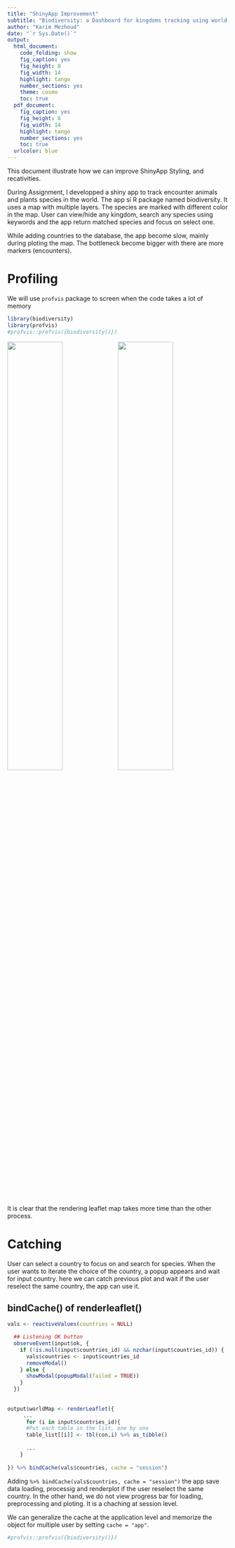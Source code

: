 ```yaml
---
title: "ShinyApp Improvement"
subtitle: "Biodiversity: a Dashboard for kingdoms tracking using world Map"
author: "Karim Mezhoud"
date: "`r Sys.Date()`"
output:
  html_document: 
    code_folding: show
    fig_caption: yes
    fig_height: 8
    fig_width: 14
    highlight: tango
    number_sections: yes
    theme: cosmo
    toc: true
  pdf_document:
    fig_caption: yes
    fig_height: 8
    fig_width: 14
    highlight: tango
    number_sections: yes
    toc: true
  urlcolor: blue
---
```


This document illustrate how we can improve ShinyApp  Styling, and recativities.

During Assignment, I developped a shiny app to track encounter animals and plants species in the world.
The app si R package named biodiversity. It uses a map with multiple layers. The species are marked with different color in the map. User can view/hide any kingdom, search any species using keywords and the app return matched species and focus on select one.

While adding countries to the database, the app become slow, mainly during ploting the map. The bottleneck become bigger with there are more markers (encounters).

# Profiling

We will use `profvis`  package to screen when the code takes a lot of memory 


```r
library(biodiversity)
library(profvis)
#profvis::profvis({biodiversity()})
```

![](data_tab.png){width=50%}![](flame_graph.png){width=50%}
<!--<img src="data.png" width="400"/ align="left"> <img src="Flame_graph.png"  width="400"/ align="right">-->

It is clear that the rendering leaflet map takes more time than the other process.

# Catching

User can select a country to focus on and search for species. 
When the user wants to iterate the choice of the country, a popup appears and wait for input country. here we can catch previous plot and wait if the user reselect the same country, the app can use it.

## bindCache() of renderleaflet()


```r
vals <- reactiveValues(countries = NULL) 

  ## Listening OK button
  observeEvent(input$ok, {
    if (!is.null(input$countries_id) && nzchar(input$countries_id)) {
      vals$countries <- input$countries_id
      removeModal()
    } else {
      showModal(popupModal(failed = TRUE))
    }
  })
  
  
output$worldMap <- renderLeaflet({
     ...
      for (i in input$countries_id){
      #Put each table in the list, one by one
      table_list[[i]] <- tbl(con,i) %>% as_tibble()
      
      ...
    }
  
}) %>% bindCache(vals$countries, cache = "session")
```

Adding `%>% bindCache(vals$countries, cache = "session")` the app save data loading, processig and renderplot if the user reselect the same country. In the other hand, we do not view progress bar for loading, preprocessing and ploting. It is a chaching at session level.

We can generalize the cache at the application level and memorize the object for multiple user by setting `cache = "app"`.

```r
#profvis::profvis({biodiversity()})
```



